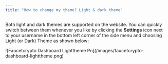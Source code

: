 ```yaml
---
title: "How to change my theme? Light & dark theme"
---
```


Both light and dark themes are supported on the website. You can quickly switch between them whenever you like by clicking the **Settings** icon next to your username in the bottom left corner of the side menu and choosing Light (or Dark) Theme as shown below:

<Frame>
  ![Faucetcrypto Dashboard Lighttheme Pn](/images/faucetcrypto-dashboard-lighttheme.png)
</Frame>